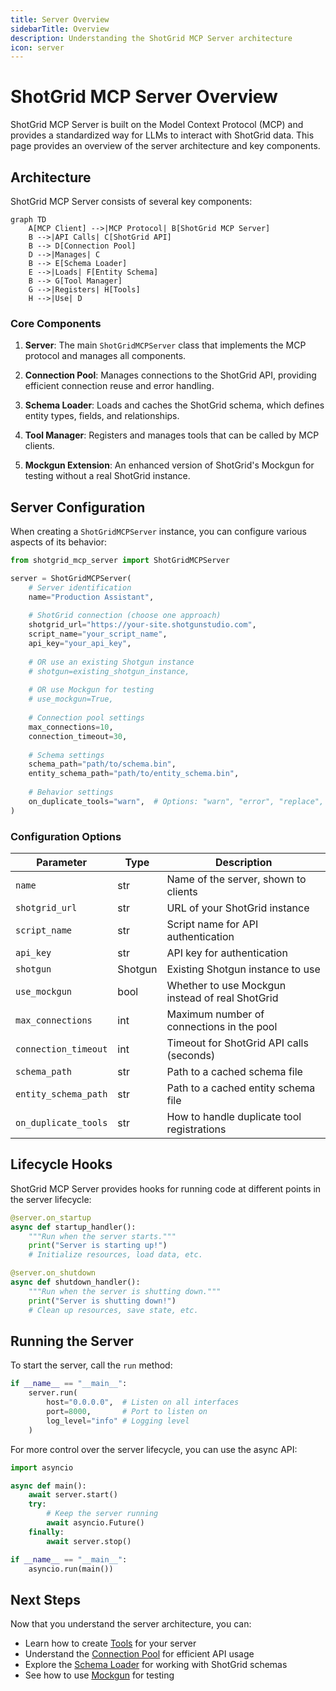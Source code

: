 ```yaml
---
title: Server Overview
sidebarTitle: Overview
description: Understanding the ShotGrid MCP Server architecture
icon: server
---
```


# ShotGrid MCP Server Overview

ShotGrid MCP Server is built on the Model Context Protocol (MCP) and provides a standardized way for LLMs to interact with ShotGrid data. This page provides an overview of the server architecture and key components.

## Architecture

ShotGrid MCP Server consists of several key components:

```mermaid
graph TD
    A[MCP Client] -->|MCP Protocol| B[ShotGrid MCP Server]
    B -->|API Calls| C[ShotGrid API]
    B --> D[Connection Pool]
    D -->|Manages| C
    B --> E[Schema Loader]
    E -->|Loads| F[Entity Schema]
    B --> G[Tool Manager]
    G -->|Registers| H[Tools]
    H -->|Use| D
```

### Core Components

1. **Server**: The main `ShotGridMCPServer` class that implements the MCP protocol and manages all components.

2. **Connection Pool**: Manages connections to the ShotGrid API, providing efficient connection reuse and error handling.

3. **Schema Loader**: Loads and caches the ShotGrid schema, which defines entity types, fields, and relationships.

4. **Tool Manager**: Registers and manages tools that can be called by MCP clients.

5. **Mockgun Extension**: An enhanced version of ShotGrid's Mockgun for testing without a real ShotGrid instance.

## Server Configuration

When creating a `ShotGridMCPServer` instance, you can configure various aspects of its behavior:

```python
from shotgrid_mcp_server import ShotGridMCPServer

server = ShotGridMCPServer(
    # Server identification
    name="Production Assistant",
    
    # ShotGrid connection (choose one approach)
    shotgrid_url="https://your-site.shotgunstudio.com",
    script_name="your_script_name",
    api_key="your_api_key",
    
    # OR use an existing Shotgun instance
    # shotgun=existing_shotgun_instance,
    
    # OR use Mockgun for testing
    # use_mockgun=True,
    
    # Connection pool settings
    max_connections=10,
    connection_timeout=30,
    
    # Schema settings
    schema_path="path/to/schema.bin",
    entity_schema_path="path/to/entity_schema.bin",
    
    # Behavior settings
    on_duplicate_tools="warn",  # Options: "warn", "error", "replace", "ignore"
)
```

### Configuration Options

| Parameter | Type | Description |
|-----------|------|-------------|
| `name` | str | Name of the server, shown to clients |
| `shotgrid_url` | str | URL of your ShotGrid instance |
| `script_name` | str | Script name for API authentication |
| `api_key` | str | API key for authentication |
| `shotgun` | Shotgun | Existing Shotgun instance to use |
| `use_mockgun` | bool | Whether to use Mockgun instead of real ShotGrid |
| `max_connections` | int | Maximum number of connections in the pool |
| `connection_timeout` | int | Timeout for ShotGrid API calls (seconds) |
| `schema_path` | str | Path to a cached schema file |
| `entity_schema_path` | str | Path to a cached entity schema file |
| `on_duplicate_tools` | str | How to handle duplicate tool registrations |

## Lifecycle Hooks

ShotGrid MCP Server provides hooks for running code at different points in the server lifecycle:

```python
@server.on_startup
async def startup_handler():
    """Run when the server starts."""
    print("Server is starting up!")
    # Initialize resources, load data, etc.

@server.on_shutdown
async def shutdown_handler():
    """Run when the server is shutting down."""
    print("Server is shutting down!")
    # Clean up resources, save state, etc.
```

## Running the Server

To start the server, call the `run` method:

```python
if __name__ == "__main__":
    server.run(
        host="0.0.0.0",  # Listen on all interfaces
        port=8000,       # Port to listen on
        log_level="info" # Logging level
    )
```

For more control over the server lifecycle, you can use the async API:

```python
import asyncio

async def main():
    await server.start()
    try:
        # Keep the server running
        await asyncio.Future()
    finally:
        await server.stop()

if __name__ == "__main__":
    asyncio.run(main())
```

## Next Steps

Now that you understand the server architecture, you can:

- Learn how to create [Tools](/servers/tools) for your server
- Understand the [Connection Pool](/servers/connection-pool) for efficient API usage
- Explore the [Schema Loader](/servers/schema-loader) for working with ShotGrid schemas
- See how to use [Mockgun](/servers/mockgun) for testing

